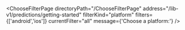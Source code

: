 


<ChooseFilterPage
    directoryPath="/ChooseFilterPage"
    address="/lib-v1/predictions/getting-started"
    filterKind="platform"
    filters={['android','ios']}
    currentFilter="all"
    message={'Choose a platform:'}
/>
